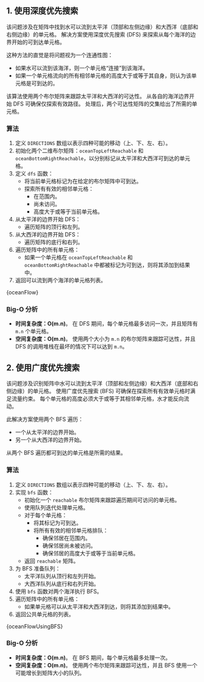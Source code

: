 

## 1. 使用深度优先搜索

该问题涉及在矩阵中找到水可以流到太平洋（顶部和左侧边缘）和大西洋（底部和右侧边缘）的单元格。 解决方案使用深度优先搜索 (DFS) 来探索从每个海洋的边界开始的可到达单元格。

这种方法的直觉是将问题视为一个连通性图：

* 如果水可以流到该海洋，则一个单元格“连接”到该海洋。
* 如果一个单元格流向的所有相邻单元格的高度大于或等于其自身，则认为该单元格是可到达的。

该算法使用两个布尔矩阵来跟踪太平洋和大西洋的可达性。 从各自的海洋边界开始 DFS 可确保仅探索有效路径。 处理后，两个可达性矩阵的交集给出了所需的单元格。

### 算法

1. 定义 `DIRECTIONS` 数组以表示四种可能的移动（上、下、左、右）。
2. 初始化两个二维布尔矩阵：`oceanTopLeftReachable` 和 `oceanBottomRightReachable`，以分别标记从太平洋和大西洋可到达的单元格。
3. 定义 `dfs` 函数：
   * 将当前单元格标记为在给定的布尔矩阵中可到达。
   * 探索所有有效的相邻单元格：
     * 在范围内。
     * 尚未访问。
     * 高度大于或等于当前单元格。
4. 从太平洋的边界开始 DFS：
   * 遍历矩阵的顶行和左列。
5. 从大西洋的边界开始 DFS：
   * 遍历矩阵的底行和右列。
6. 遍历矩阵中的所有单元格：
   * 如果一个单元格在 `oceanTopLeftReachable` 和 `oceanBottomRightReachable` 中都被标记为可到达，则将其添加到结果中。
7. 返回可以流到两个海洋的单元格列表。

<MDXCodeBlock>
  {oceanFlow}
</MDXCodeBlock>

### Big-O 分析

* **时间复杂度：O(m.n)**。 在 DFS 期间，每个单元格最多访问一次，并且矩阵有 `m.n` 个单元格。
* **空间复杂度：O(m.n)**。 使用两个大小为 `m.n` 的布尔矩阵来跟踪可达性，并且 DFS 的调用堆栈在最坏的情况下可以达到 `m.n`。

## 2. 使用广度优先搜索

该问题涉及识别矩阵中水可以流到太平洋（顶部和左侧边缘）和大西洋（底部和右侧边缘）的单元格。 使用广度优先搜索 (BFS) 可确保在探索所有有效单元格时满足流量约束。 每个单元格的高度必须大于或等于其相邻单元格，水才能反向流动。

此解决方案使用两个 BFS 遍历：

* 一个从太平洋的边界开始。
* 另一个从大西洋的边界开始。

从两个 BFS 遍历都可到达的单元格是所需的结果。

### 算法

1. 定义 `DIRECTIONS` 数组以表示四种可能的移动（上、下、左、右）。
2. 实现 `bfs` 函数：
   * 初始化一个 `reachable` 布尔矩阵来跟踪遍历期间可访问的单元格。
   * 使用队列迭代处理单元格。
   * 对于每个单元格：
     * 将其标记为可到达。
     * 将所有有效的相邻单元格排队：
       * 确保邻居在范围内。
       * 确保邻居尚未被访问。
       * 确保邻居的高度大于或等于当前单元格。
   * 返回 `reachable` 矩阵。
3. 为 BFS 准备队列：
   * 太平洋队列从顶行和左列开始。
   * 大西洋队列从底行和右列开始。
4. 使用 `bfs` 函数对两个海洋执行 BFS。
5. 遍历矩阵中的所有单元格：
   * 如果单元格可以从太平洋和大西洋到达，则将其添加到结果中。
6. 返回公共单元格的列表。

<MDXCodeBlock>
  {oceanFlowUsingBFS}
</MDXCodeBlock>

### Big-O 分析

* **时间复杂度：O(m.n)**。 在 BFS 期间，每个单元格最多处理一次。
* **空间复杂度：O(m.n)**。 使用两个布尔矩阵来跟踪可达性，并且 BFS 使用一个可能增长到矩阵大小的队列。
